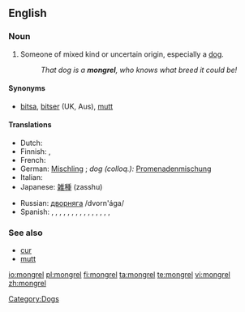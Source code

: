 ==English==

===Noun===
{{en-noun}}

# Someone of mixed kind or uncertain origin, especially a [[dog]].
#: ''That dog is a '''mongrel''', who knows what breed it could be!''

====Synonyms====
*[[bitsa]], [[bitser]] (UK, Aus), [[mutt]]

====Translations====
{{trans-top|someone of mixed kind}}
* Dutch: {{t+|nl|bastaard|m}}
* Finnish: {{t+|fi|rakki}}, {{t+|fi|piski}}
* French: {{t+|fr|batard|m}}
* German: [[Mischling]] {{m}}; ''dog (colloq.):'' [[Promenadenmischung]] {{f}}
* Italian: {{t+|it|bastardo|m}}
* Japanese: [[雑種]] (zasshu)
{{trans-mid}}
* Russian: [[дворняга]] /dvorn'ága/ {{f}}
* Spanish: {{italbrac|mongrel dog}} {{t+|es|perro callejero|m}}, {{t+|es|perro mestizo|m}}, {{t+|es|cacri|m}} {{italbrac|Venezuela}}, {{t+|es|comecuandohay|m}} {{italbrac|Nicaragua - also written and pronounced 'comecuanduay'}}, {{t+|es|chucho|m}} {{italbrac|Spain}}, {{t+|es|chumino|m}} {{italbrac|Guatemala}}, {{t+|es|chusco|m}}{{italbrac|Peru}}, {{t+|es|gozque|m}}{{italbrac|Colombia}}, {{t+|es|mil leches|m}} {{italbrac|Spain}}, {{t+|es|perro aguacatero|m}} {{italbrac|El Salvador|Honduras}}, {{t+|es|perro criollo|m}} {{italbrac|Panama}}, {{t+|es|PP|m}} {{italbrac|Argentina - pronounced 'pe pe'}}, {{t+|es|quiltro|m}} {{italbrac|Chile}}, {{t+|es|saguate|m}} {{italbrac|Costa Rica - also written 'zaguate'}}, {{t+|es|sato|m}} {{italbrac|Cuba|Puerto Rico}}, {{t+|es|tinaquero|m}} {{italbrac|Panama}} 
{{trans-bottom}}

===See also===
*[[cur]]
*[[mutt]]

[[Category:Dogs]]

[[io:mongrel]]
[[pl:mongrel]]
[[fi:mongrel]]
[[ta:mongrel]]
[[te:mongrel]]
[[vi:mongrel]]
[[zh:mongrel]]